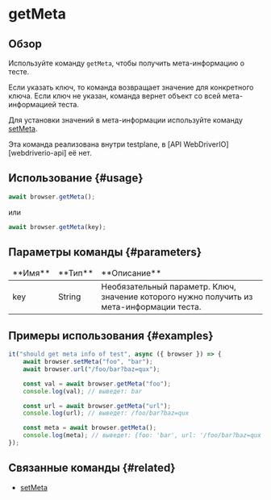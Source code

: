 
# getMeta

## Обзор

Используйте команду `getMeta`, чтобы получить мета-информацию о тесте.

Если указать ключ, то команда возвращает значение для конкретного ключа.
Если ключ не указан, команда вернет объект со всей мета-информацией теста.

Для установки значений в мета-информации используйте команду [setMeta](../setMeta).

<Admonition type="info">
    Эта команда реализована внутри testplane, в [API WebDriverIO][webdriverio-api] её нет.
</Admonition>

## Использование {#usage}

```javascript
await browser.getMeta();
```

или

```javascript
await browser.getMeta(key);
```

## Параметры команды {#parameters}

<table>
<thead>
<tr><td>**Имя**</td><td>**Тип**</td><td>**Описание**</td></tr>
</thead>
<tbody>
<tr><td>key</td><td>String</td><td>Необязательный параметр. Ключ, значение которого нужно получить из мета-информации теста.</td></tr>

</tbody>
</table>

## Примеры использования {#examples}

```javascript
it("should get meta info of test", async ({ browser }) => {
    await browser.setMeta("foo", "bar");
    await browser.url("/foo/bar?baz=qux");

    const val = await browser.getMeta("foo");
    console.log(val); // выведет: bar

    const url = await browser.getMeta("url");
    console.log(url); // выведет: /foo/bar?baz=qux

    const meta = await browser.getMeta();
    console.log(meta); // выведет: {foo: 'bar', url: '/foo/bar?baz=qux'}
});
```

## Связанные команды {#related}

-   [setMeta](../setMeta)

[webdriverio-api]: https://webdriver.io/docs/api

